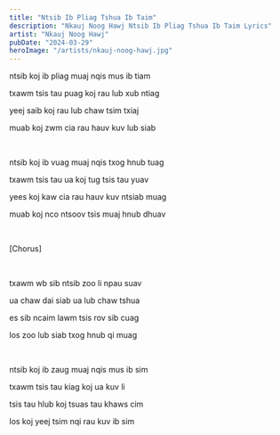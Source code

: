 ```yaml
---
title: "Ntsib Ib Pliag Tshua Ib Taim"
description: "Nkauj Noog Hawj Ntsib Ib Pliag Tshua Ib Taim Lyrics"
artist: "Nkauj Noog Hawj"
pubDate: "2024-03-29"
heroImage: "/artists/nkauj-noog-hawj.jpg"
---
```


ntsib koj ib pliag muaj nqis mus ib tiam

txawm tsis tau puag koj rau lub xub ntiag

yeej saib koj rau lub chaw tsim txiaj

muab koj zwm cia rau hauv kuv lub siab

<br />

ntsib koj ib vuag muaj nqis txog hnub tuag

txawm tsis tau ua koj tug tsis tau yuav

yees koj kaw cia rau hauv kuv ntsiab muag

muab koj nco ntsoov tsis muaj hnub dhuav

<br />

[Chorus]

<br />

txawm wb sib ntsib zoo li npau suav

ua chaw dai siab ua lub chaw tshua

es sib ncaim lawm tsis rov sib cuag

los zoo lub siab txog hnub qi muag

<br />

ntsib koj ib zaug muaj nqis mus ib sim

txawm tsis tau kiag koj ua kuv li

tsis tau hlub koj tsuas tau khaws cim

los koj yeej tsim nqi rau kuv ib sim
